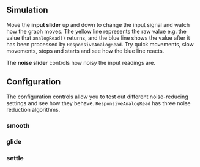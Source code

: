 ## Simulation

Move the **input slider** up and down to change the input signal and watch how the graph moves. The yellow line represents the raw value e.g. the value that `analogRead()` returns, and the blue line shows the value after it has been processed by `ResponsiveAnalogRead`. Try quick movements, slow movements, stops and starts and see how the blue line reacts.

The **noise slider** controls how noisy the input readings are.

## Configuration

The configuration controls allow you to test out different noise-reducing settings and see how they behave. `ResponsiveAnalogRead` has three noise reduction algorithms.

### smooth

### glide

### settle
